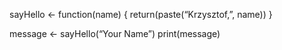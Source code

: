 sayHello <- function(name) {
    return(paste("Krzysztof,", name))
}


message <- sayHello("Your Name")
print(message)
